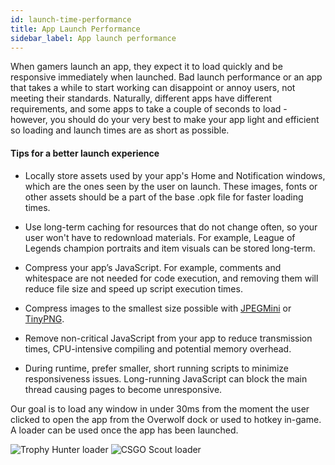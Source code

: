 ```yaml
---
id: launch-time-performance
title: App Launch Performance
sidebar_label: App launch performance
---
```



When gamers launch an app, they expect it to load quickly and be responsive immediately when launched. Bad launch performance or an app that takes a while to start working can disappoint or annoy users, not meeting their standards. Naturally, different apps have different requirements, and some apps to take a couple of seconds to load - however, you should do your very best to make your app light and efficient so loading and launch times are as short as possible.

#### Tips for a better launch experience

* Locally store assets used by your app's Home and Notification windows, which are the ones seen by the user on launch. These images, fonts or other assets should be a part of the base .opk file for faster loading times.

* Use long-term caching for resources that do not change often, so your user won't have to redownload materials. For example, League of Legends champion portraits and item visuals can be stored long-term. 

* Compress your app’s JavaScript. For example, comments and whitespace are not needed for code execution, and removing them will reduce file size and speed up script execution times.

* Compress images to the smallest size possible with [JPEGMini](https://www.jpegmini.com/) or [TinyPNG](https://tinypng.com/).

* Remove non-critical JavaScript from your app to reduce transmission times, CPU-intensive compiling and potential memory overhead.

* During runtime, prefer smaller, short running scripts to minimize responsiveness issues. Long-running JavaScript can block the main thread causing pages to become unresponsive.

Our goal is to load any window in under 30ms from the moment the user clicked to open the app from the Overwolf dock or used to hotkey in-game. A loader can be used once the app has been launched.


<ImageSlider>
  <img src={require('/assets/launch-time-performance/th-loader.jpg').default} alt="Trophy Hunter loader" />
  <img src={require('/assets/launch-time-performance/csgo-scout-loader.png').default} alt="CSGO Scout loader" />
</ImageSlider>
